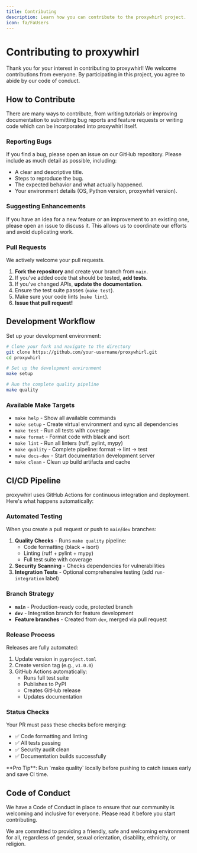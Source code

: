 ```yaml
---
title: Contributing
description: Learn how you can contribute to the proxywhirl project.
icon: fa/FaUsers
---
```


# Contributing to proxywhirl

Thank you for your interest in contributing to proxywhirl! We welcome contributions from everyone. By participating in this project, you agree to abide by our code of conduct.

## How to Contribute

There are many ways to contribute, from writing tutorials or improving documentation to submitting bug reports and feature requests or writing code which can be incorporated into proxywhirl itself.

### Reporting Bugs

If you find a bug, please open an issue on our GitHub repository. Please include as much detail as possible, including:

- A clear and descriptive title.
- Steps to reproduce the bug.
- The expected behavior and what actually happened.
- Your environment details (OS, Python version, proxywhirl version).

### Suggesting Enhancements

If you have an idea for a new feature or an improvement to an existing one, please open an issue to discuss it. This allows us to coordinate our efforts and avoid duplicating work.

### Pull Requests

We actively welcome your pull requests.

1.  **Fork the repository** and create your branch from `main`.
2.  If you've added code that should be tested, **add tests**.
3.  If you've changed APIs, **update the documentation**.
4.  Ensure the test suite passes (`make test`).
5.  Make sure your code lints (`make lint`).
6.  **Issue that pull request!**

## Development Workflow

Set up your development environment:

```bash
# Clone your fork and navigate to the directory
git clone https://github.com/your-username/proxywhirl.git
cd proxywhirl

# Set up the development environment
make setup

# Run the complete quality pipeline
make quality
```

### Available Make Targets

- `make help` - Show all available commands
- `make setup` - Create virtual environment and sync all dependencies  
- `make test` - Run all tests with coverage
- `make format` - Format code with black and isort
- `make lint` - Run all linters (ruff, pylint, mypy)
- `make quality` - Complete pipeline: format → lint → test
- `make docs-dev` - Start documentation development server
- `make clean` - Clean up build artifacts and cache

## CI/CD Pipeline

proxywhirl uses GitHub Actions for continuous integration and deployment. Here's what happens automatically:

### Automated Testing
When you create a pull request or push to `main`/`dev` branches:

1. **Quality Checks** - Runs `make quality` pipeline:
   - Code formatting (black + isort)
   - Linting (ruff + pylint + mypy)
   - Full test suite with coverage
2. **Security Scanning** - Checks dependencies for vulnerabilities
3. **Integration Tests** - Optional comprehensive testing (add `run-integration` label)

### Branch Strategy
- **`main`** - Production-ready code, protected branch
- **`dev`** - Integration branch for feature development
- **Feature branches** - Created from `dev`, merged via pull request

### Release Process
Releases are fully automated:

1. Update version in `pyproject.toml`
2. Create version tag (e.g., `v1.0.0`) 
3. GitHub Actions automatically:
   - Runs full test suite
   - Publishes to PyPI
   - Creates GitHub release
   - Updates documentation

### Status Checks
Your PR must pass these checks before merging:
- ✅ Code formatting and linting
- ✅ All tests passing
- ✅ Security audit clean
- ✅ Documentation builds successfully

<Callout type="tip">
  **Pro Tip**: Run `make quality` locally before pushing to catch issues early and save CI time.
</Callout>

## Code of Conduct

We have a Code of Conduct in place to ensure that our community is welcoming and inclusive for everyone. Please read it before you start contributing.

<Callout type="info">
  We are committed to providing a friendly, safe and welcoming environment for all, regardless of gender, sexual orientation, disability, ethnicity, or religion.
</Callout> 